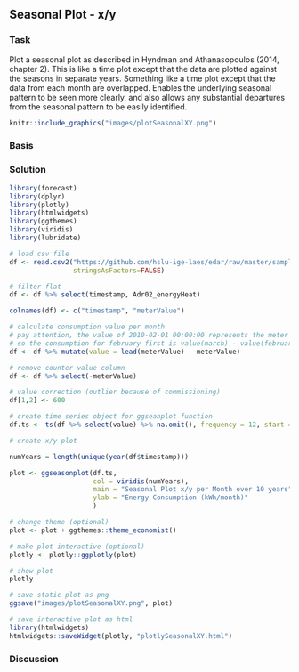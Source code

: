 ## Seasonal Plot - x/y
### Task
Plot a seasonal plot as described in Hyndman and Athanasopoulos (2014, chapter 2). This is like a time plot except that the data are plotted against the seasons in separate years.
Something like a time plot except that the data from each month are
overlapped.
Enables the underlying seasonal pattern to be seen more clearly, and
also allows any substantial departures from the seasonal pattern to
be easily identified.


```r
knitr::include_graphics("images/plotSeasonalXY.png")
```

### Basis

### Solution
```r
library(forecast)
library(dplyr)
library(plotly)
library(htmlwidgets)
library(ggthemes)
library(viridis)
library(lubridate)

# load csv file
df <- read.csv2("https://github.com/hslu-ige-laes/edar/raw/master/sampleData/flatHeatAndHotWater.csv",
                stringsAsFactors=FALSE)

# filter flat
df <- df %>% select(timestamp, Adr02_energyHeat)

colnames(df) <- c("timestamp", "meterValue")

# calculate consumption value per month
# pay attention, the value of 2010-02-01 00:00:00 represents the meter reading on february first,
# so the consumption for february first is value(march) - value(february)!
df <- df %>% mutate(value = lead(meterValue) - meterValue)

# remove counter value column
df <- df %>% select(-meterValue)

# value correction (outlier because of commissioning)
df[1,2] <- 600

# create time series object for ggseanplot function
df.ts <- ts(df %>% select(value) %>% na.omit(), frequency = 12, start = min(year(df$timestamp)))

# create x/y plot

numYears = length(unique(year(df$timestamp)))

plot <- ggseasonplot(df.ts,
                     col = viridis(numYears),
                     main = "Seasonal Plot x/y per Month over 10 years",
                     ylab = "Energy Consumption (kWh/month)"
                     )

# change theme (optional)
plot <- plot + ggthemes::theme_economist()

# make plot interactive (optional)
plotly <- plotly::ggplotly(plot)

# show plot
plotly
```

```r
# save static plot as png
ggsave("images/plotSeasonalXY.png", plot)
```

```r
# save interactive plot as html
library(htmlwidgets)
htmlwidgets::saveWidget(plotly, "plotlySeasonalXY.html")
```

### Discussion




